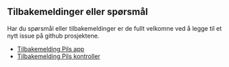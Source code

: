 
## Tilbakemeldinger eller spørsmål

Har du spørsmål eller tilbakemeldinger er de fullt velkomne ved å legge til et nytt issue på github prosjektene.

- [Tilbakemelding Pils app][pils-app]
- [Tilbakemelding Pils kontroller][pils-controller]

[pils-app]: https://github.com/lasseklovstad/pils-app/issues
[pils-controller]: https://github.com/lasseklovstad/pils-controller/issues